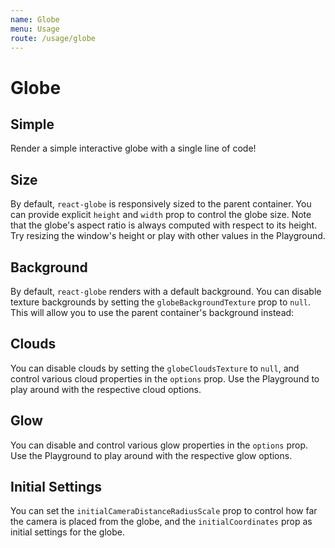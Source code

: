 ```yaml
---
name: Globe
menu: Usage
route: /usage/globe
---
```




# Globe

## Simple

Render a simple interactive globe with a single line of code!

<Playground>
  <ReactGlobe />
</Playground>

## Size

By default, `react-globe` is responsively sized to the parent container. You can provide explicit `height` and `width` prop to control the globe size.  Note that the globe's aspect ratio is always computed with respect to its height.  Try resizing the window's height or play with other values in the Playground.

<Playground>
  <ReactGlobe height='30vh' width={400} />
</Playground>

## Background

By default, `react-globe` renders with a default background.  You can disable texture backgrounds by setting the `globeBackgroundTexture` prop to `null`.  This will allow you to use the parent container's background instead:

<Playground>
  <div
    style={{
      backgroundImage: 'linear-gradient(to right, red , yellow)',
    }}
  >
    <ReactGlobe globeBackgroundTexture={null} />
  </div>
</Playground>

## Clouds

You can disable clouds by setting the `globeCloudsTexture` to `null`, and control various cloud properties in the `options` prop. Use the Playground to play around with the respective cloud options.

<Playground>
  <ReactGlobe
    globeCloudsTexture={null}
    options={{
      globeCloudsOpacity: 0.8,
    }}
  />
</Playground>

## Glow

You can disable and control various glow properties in the `options` prop.  Use the Playground to play around with the respective glow options.

<Playground>
  <ReactGlobe
    options={{
      enableGlobeGlow: true,
      globeGlowCoefficient: 0.1,
      globeGlowColor: 'gold',
      globeGlowPower: 4,
      globeGlowRadiusScale: 0.5,
    }}
  />
</Playground>

## Initial Settings

You can set the `initialCameraDistanceRadiusScale` prop to control how far the camera is placed from the globe, and the `initialCoordinates` prop as initial settings for the globe.

<Playground>
  <ReactGlobe
    initialCameraDistanceRadiusScale={15}
    initialCoordinates={[29.7604, -95.3698]}
  />
</Playground>
